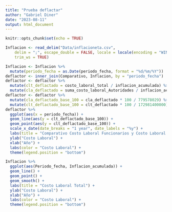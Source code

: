 ---
title: "Prueba deflactar"
author: "Gabriel Diner"
date: "2023-08-11"
output: html_document
---

```{r setup, include=FALSE}
knitr::opts_chunk$set(echo = TRUE)

Inflacion <- read_delim("Data/inflacioneta.csv", 
    delim = ";", escape_double = FALSE, locale = locale(encoding = "WINDOWS-1252"), 
    trim_ws = TRUE) 
```

```{r}
Inflacion <- Inflacion %>%
  mutate(periodo_fecha = as.Date(periodo_fecha, format = "%d/%m/%Y"))
deflactor <- inner_join(Comparativo, Inflacion, by = "periodo_fecha")
deflactor <- deflactor %>% 
  mutate(clt_deflactado = costo_laboral_total / inflacion_acumulada) %>% 
  mutate(cla_deflactado = suma_costo_laboral_Autoridades / inflacion_acumulada) 
deflactor <- deflactor %>% 
  mutate(cla_deflactado_base_100 = cla_deflactado * 100 / 779578029) %>% 
  mutate(clt_deflactado_base_100 = clt_deflactado * 100 / 172981400000)
deflactor %>% 
  ggplot(aes(x = periodo_fecha)) +
  geom_line(aes(y = clt_deflactado_base_100)) + 
  geom_point(aes(y = clt_deflactado_base_100)) +
  scale_x_date(date_breaks = "1 year", date_labels = "%y") +
  labs(title = "Comparativo Costo Laboral Funcionarios y Costo Laboral Total") +
  ylab("Costo Laboral") +
  xlab("Año") +
  labs(color = "Costo Laboral") +
  theme(legend.position = "bottom")
```

```{r}
Inflacion %>% 
  ggplot(aes(Periodo_fecha, Inflacion_acumulada)) +
  geom_line() + 
  geom_point() +
  geom_smooth() +
  labs(title = "Costo Laboral Total") +
  ylab("Costo Laboral") +
  xlab("Año") +
  labs(color = "Costo Laboral") +
  theme(legend.position = "bottom")
```


